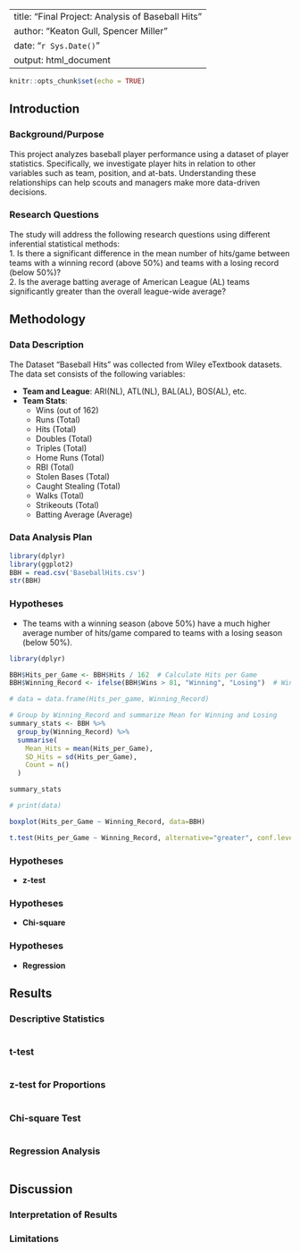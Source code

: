 
---
title: "Final Project: Analysis of Baseball Hits"
author: "Keaton Gull, Spencer Miller"
date: "`r Sys.Date()`"
output: html_document
---

```r
knitr::opts_chunk$set(echo = TRUE)
```

## Introduction

### Background/Purpose

This project analyzes baseball player performance using a dataset of player statistics. Specifically, we investigate player hits in relation to other variables such as team, position, and at-bats. Understanding these relationships can help scouts and managers make more data-driven decisions.

### Research Questions
The study will address the following research questions using different inferential statistical methods:<br>
1. Is there a significant difference in the mean number of hits/game between teams with a winning record (above 50%) and teams with a losing record (below 50%)?<br>
2. Is the average batting average of American League (AL) teams significantly greater than the overall league-wide average?
  


## Methodology

### Data Description
The Dataset "Baseball Hits" was collected from Wiley eTextbook datasets. The data set consists of the following variables:

- **Team and League**: ARI(NL), ATL(NL), BAL(AL), BOS(AL), etc.
- **Team Stats**:
    - Wins (out of 162)
    - Runs (Total)
    - Hits (Total)
    - Doubles (Total)
    - Triples (Total)
    - Home Runs (Total)
    - RBI (Total)
    - Stolen Bases (Total)
    - Caught Stealing (Total)
    - Walks (Total)
    - Strikeouts (Total)
    - Batting Average (Average)


### Data Analysis Plan



```r
library(dplyr)
library(ggplot2)
BBH = read.csv('BaseballHits.csv')
str(BBH)
```


### Hypotheses
- The teams with a winning season (above 50%) have a much higher average number of hits/game compared to teams with a losing season (below 50%).

```r
library(dplyr)

BBH$Hits_per_Game <- BBH$Hits / 162  # Calculate Hits per Game
BBH$Winning_Record <- ifelse(BBH$Wins > 81, "Winning", "Losing")  # Winning Record

# data = data.frame(Hits_per_game, Winning_Record)

# Group by Winning_Record and summarize Mean for Winning and Losing
summary_stats <- BBH %>%
  group_by(Winning_Record) %>%
  summarise(
    Mean_Hits = mean(Hits_per_Game),
    SD_Hits = sd(Hits_per_Game),
    Count = n()
  )

summary_stats

# print(data)

boxplot(Hits_per_Game ~ Winning_Record, data=BBH)

t.test(Hits_per_Game ~ Winning_Record, alternative="greater", conf.level=0.95, data=BBH)
```

### Hypotheses


- **z-test**

### Hypotheses


- **Chi-square**  

### Hypotheses


- **Regression**  


## Results

### Descriptive Statistics

```r

```

### t-test

```r

```

### z-test for Proportions

```r

```

### Chi-square Test

```r

```

### Regression Analysis

```r

```

## Discussion

### Interpretation of Results


### Limitations



